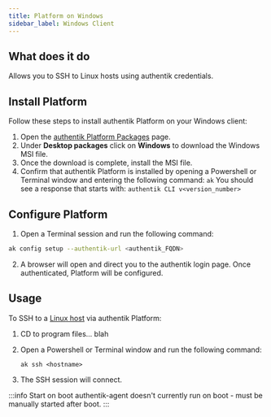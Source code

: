 ```yaml
---
title: Platform on Windows
sidebar_label: Windows Client
---
```


## What does it do

Allows you to SSH to Linux hosts using authentik credentials.

## Install Platform

Follow these steps to install authentik Platform on your Windows client:

1. Open the [authentik Platform Packages](https://pkg.goauthentik.io) page.
2. Under **Desktop packages** click on **Windows** to download the Windows MSI file.
3. Once the download is complete, install the MSI file.
4. Confirm that authentik Platform is installed by opening a Powershell or Terminal window and entering the following command: `ak`
   You should see a response that starts with: `authentik CLI v<version_number>`

## Configure Platform

1. Open a Terminal session and run the following command:

```sh
ak config setup --authentik-url <authentik_FQDN>
```

2. A browser will open and direct you to the authentik login page. Once authenticated, Platform will be configured.

## Usage

To SSH to a [Linux host](./linux-host.mdx) via authentik Platform:

1. CD to program files... blah

2. Open a Powershell or Terminal window and run the following command:

    ```
    ak ssh <hostname>
    ```

3. The SSH session will connect.

:::info Start on boot
authentik-agent doesn't currently run on boot - must be manually started after boot.
:::
